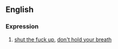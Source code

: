 ==English==
{{delete}}

===Expression===
{{infl|en|expression}}

# [[shut the fuck up]], [[don't hold your breath]]